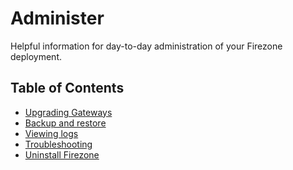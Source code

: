 
# Administer

Helpful information for day-to-day administration of your Firezone deployment.

## Table of Contents

- [Upgrading Gateways](/kb/administer/upgrading)
- [Backup and restore](/kb/administer/backup-restore)
- [Viewing logs](/kb/administer/logs)
- [Troubleshooting](/kb/administer/troubleshooting)
- [Uninstall Firezone](/kb/administer/uninstall)

<SupportOptions />
